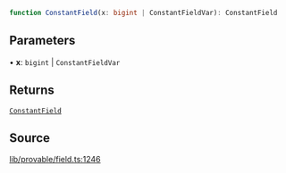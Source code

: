 ```ts
function ConstantField(x: bigint | ConstantFieldVar): ConstantField
```

## Parameters

• **x**: `bigint` \| `ConstantFieldVar`

## Returns

[`ConstantField`](../type-aliases/ConstantField.mdx)

## Source

[lib/provable/field.ts:1246](https://github.com/o1-labs/o1js/blob/72b8e2c2b9aaba4b5c12257bdd63dfe2676a3d99/src/lib/provable/field.ts#L1246)
